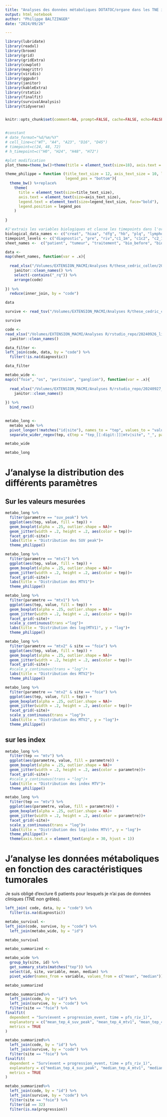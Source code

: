 ```yaml
---
title: "Analyses des données métaboliques DOTATOC/organe dans les TNE iléales"
output: html_notebook
author: "Philippe BALTZINGER"
date: "2024/09/26"

---
```


```r
library(lubridate)
library(readxl)
library(broom)
library(grid)
library(gridExtra)
library(cowplot)
library(magrittr)
library(viridis)
library(ggpubr)
library(janitor)
library(kableExtra)
library(rstatix)
library(finalfit)
library(survivalAnalysis)
library(tidyverse)


knitr::opts_chunk$set(comment=NA, prompt=FALSE, cache=FALSE, echo=FALSE, results='asis', warning = FALSE, message = FALSE)


#constant
# date_format="%d/%m/%Y"
# cell_line=c("WT", "A4", "A23", "D16", "D45")
# timepoint=c(24, 48, 72)
# h_timepoint=c("H0", "H24", "H48", "H72")

#plot modification
plot_theme=theme_bw()+theme(title = element_text(size=18), axis.text = element_text(size=16), legend.text = element_text(size=16, face="bold"))

theme_philippe = function (title_text_size = 12, axis_text_size = 10, legend_text_size = 10,
                           legend_pos = "bottom"){
  theme_bw() %+replace%
    theme(
      title = element_text(size=title_text_size), 
      axis.text = element_text(size=axis_text_size), 
      legend.text = element_text(size=legend_text_size, face="bold"), 
      legend.position = legend_pos
    )
  
}


```


```r
#J'extrais les variables biologiques et classe les timepoints dans l'ordre chronologique
biological_data_names <- c("creat", "hiaa", "dfg", "hb", "plq", "lymphocyte", "asat", "alat", "ggt", "bili", "cga")
timepoint_levels <- c("diagnostic", "pre", "riv","c1_1m", "c1c2", "c2_1m","c2c3","c3_1m", "c3c4", "post_c4", "m4", "m8", "m12", "m18", "m24", "m30", "m36", "m42", "dnn")
sheet_names <-  c("patient", "tumeur", "traitement", "bio_before", "bio_between", "dnn")


```


```r


data <- 
map(sheet_names, function(var = .x){
  
  read_xlsx("/Volumes/EXTENSION_MACMI/Analyses R/these_cedric_collen/20240829_bdd_cc.xlsx", sheet = var, na = c("", "NA", "NC", "nc", "na")) %>% 
    janitor::clean_names() %>% 
    select(-contains("_rq")) %>% 
    arrange(code)
  
}) %>% 
  reduce(inner_join, by = "code")

```

```r

data


```
```r

survive <- read_tsv("/Volumes/EXTENSION_MACMI/Analyses R/these_cedric_collen/20240910_of_pfs_data.tsv")

survive

```

```r

code <- 
read_xlsx("/Volumes/EXTENSION_MACMI/Analyses R/rstudio_repo/20240926_liste_id.xlsx", sheet = "code") %>% 
  janitor::clean_names()

```

```r
data_filter <- 
left_join(code, data, by = "code") %>% 
  filter(!is.na(diagnostic))

data_filter

```



```r
metabo_wide <- 
map(c("foie", "os", "peritoine", "ganglion"), function(var = .x){
  
  read_xlsx("/Volumes/EXTENSION_MACMI/Analyses R/rstudio_repo/20240927_donnees_metaboliques_philippe.xlsx", sheet = var, na = c("", "NA", "NC", "nc", "na")) %>% 
    janitor::clean_names() 
  
}) %>% 
  bind_rows()
  

metabo_long <- 
  metabo_wide %>% 
  pivot_longer(!matches("id|site"), names_to = "tep", values_to = "value") %>% 
  separate_wider_regex(tep, c(tep = "tep_[[:digit:]]|mtv|site", "_", parametre = ".*"), too_few = "align_start")

```

```r
metabo_wide
```


```r
metabo_long
```

# J'analyse la distribution des différents paramètres 

## Sur les valeurs mesurées

```r

metabo_long %>% 
  filter(parametre == "suv_peak") %>% 
  ggplot(aes(tep, value, fill = tep)) +
  geom_boxplot(alpha = .25, outlier.shape = NA)+
  geom_jitter(width = .2, height = .2, aes(color = tep))+
  facet_grid(~site)+
  labs(title = "Distribution des SUV peak")+
  theme_philippe()

```

```r

metabo_long %>% 
  filter(parametre == "mtv1") %>% 
  ggplot(aes(tep, value, fill = tep)) +
  geom_boxplot(alpha = .25, outlier.shape = NA)+
  geom_jitter(width = .2, height = .2, aes(color = tep))+
  facet_grid(~site)+
  labs(title = "Distribution des MTV1")+
  theme_philippe()

```

```r

metabo_long %>% 
  filter(parametre == "mtv1") %>% 
  ggplot(aes(tep, value, fill = tep)) +
  geom_boxplot(alpha = .25, outlier.shape = NA)+
  geom_jitter(width = .2, height = .2, aes(color = tep))+
  facet_grid(~site)+
  scale_y_continuous(trans ="log")+
  labs(title = "Distribution des log(MTV1)", y = "log")+
  theme_philippe()

```

```r

metabo_long %>% 
  filter(parametre == "mtv2" & site == "foie") %>% 
  ggplot(aes(tep, value, fill = tep)) +
  geom_boxplot(alpha = .25, outlier.shape = NA)+
  geom_jitter(width = .2, height = .2, aes(color = tep))+
  facet_grid(~site)+
  #scale_y_continuous(trans = "log")+
  labs(title = "Distribution des MTV2")+
  theme_philippe()

```

```r

metabo_long %>% 
  filter(parametre == "mtv2" & site == "foie") %>% 
  ggplot(aes(tep, value, fill = tep)) +
  geom_boxplot(alpha = .25, outlier.shape = NA)+
  geom_jitter(width = .2, height = .2, aes(color = tep))+
  facet_grid(~site)+
  scale_y_continuous(trans = "log")+
  labs(title = "Distribution des MTV2", y = "log")+
  theme_philippe()

```

## sur les index 

```r
metabo_long %>% 
  filter(tep == "mtv") %>% 
  ggplot(aes(parametre, value, fill = parametre)) +
  geom_boxplot(alpha = .25, outlier.shape = NA)+
  geom_jitter(width = .2, height = .2, aes(color = parametre))+
  facet_grid(~site)+
  #scale_y_continuous(trans = "log")+
  labs(title = "Distribution des index MTV")+
  theme_philippe()

```
```r
metabo_long %>% 
  filter(tep == "mtv") %>% 
  ggplot(aes(parametre, value, fill = parametre)) +
  geom_boxplot(alpha = .25, outlier.shape = NA)+
  geom_jitter(width = .2, height = .2, aes(color = parametre))+
  facet_grid(~site)+
  scale_y_continuous(trans = "log")+
  labs(title = "Distribution des log(index MTV)", y = "log")+
  theme_philippe()+
  theme(axis.text.x = element_text(angle = 30, hjust = 1))

```

# J'analyse les données métaboliques en fonction des caractéristiques tumorales 

Je suis obligé d'exclure 6 patients pour lesquels je n'ai pas de données cliniques (TNE non grêles).

```r

left_join( code, data, by = "code") %>% 
  filter(is.na(diagnostic))

```

```r

metabo_survival <- 
left_join(code, survive, by = "code") %>% 
  left_join(metabo_wide, by = "id")

metabo_survival
```

```r

metabo_summarized <- 

metabo_wide %>% 
  group_by(site, id) %>% 
  get_summary_stats(matches("tep")) %>% 
  select(id, site, variable, mean, median) %>% 
  pivot_wider(names_from = variable, values_from = c("mean", "median"))

metabo_summarized
```


```r
metabo_summarized%>% 
  left_join(code, by = "id") %>% 
  left_join(survive, by = "code") %>% 
  filter(site == "foie") %>% 
finalfit(
  dependent = "Surv(event = progression_event, time = pfs_riv_1)", 
  explanatory = c("mean_tep_4_suv_peak", "mean_tep_4_mtv1", "mean_tep_4_mtv2", "mean_tep_0_suv_peak", "mean_tep_0_mtv1", "mean_tep_0_mtv2", "mean_tep_2_suv_peak", "mean_tep_2_mtv1", "mean_tep_2_mtv_2", "mean_mtv_tep2_tep0", "mean_mtv_tep4_tep0", "mean_mtv_tep4_tep2"), 
  metrics = TRUE
)

```

```r
metabo_summarized%>% 
  left_join(code, by = "id") %>% 
  left_join(survive, by = "code") %>% 
  filter(site == "foie") %>% 
finalfit(
  dependent = "Surv(event = progression_event, time = pfs_riv_1)", 
  explanatory = c("median_tep_4_suv_peak", "median_tep_4_mtv1", "median_tep_4_mtv2", "median_tep_0_suv_peak", "median_tep_0_mtv1", "median_tep_0_mtv2", "median_tep_2_suv_peak", "median_tep_2_mtv1", "median_tep_2_mtv_2", "median_mtv_tep2_tep0", "median_mtv_tep4_tep0", "median_mtv_tep4_tep2"), 
  metrics = TRUE
)

```

```r
metabo_summarized%>% 
  left_join(code, by = "id") %>% 
  left_join(survive, by = "code") %>% 
  filter(site == "foie") %>% 
  filter(id == 32)
  filter(is.na(progression))
```






